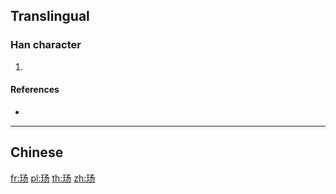 {{also|瑒}}
==Translingual==

===Han character===
{{Han char|rn=96|rad=玉|as=03|sn=7|four=|canj=MGNSH}}

# {{defn|Han|sort=玉03}}

====References====
* {{Han ref|kx=0727.251|hdz=21102.161|uh=739A|ud=29594}}

----

==Chinese==
{{zh-see|瑒}}

[[fr:玚]]
[[pl:玚]]
[[th:玚]]
[[zh:玚]]